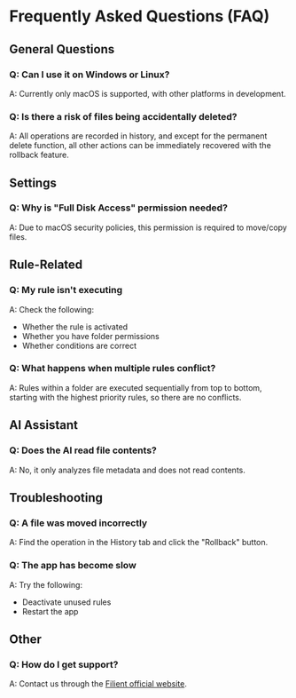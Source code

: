 # Frequently Asked Questions (FAQ)

## General Questions

### Q: Can I use it on Windows or Linux?
A: Currently only macOS is supported, with other platforms in development.

### Q: Is there a risk of files being accidentally deleted?
A: All operations are recorded in history, and except for the permanent delete function, all other actions can be immediately recovered with the rollback feature.

## Settings

### Q: Why is "Full Disk Access" permission needed?
A: Due to macOS security policies, this permission is required to move/copy files.

## Rule-Related

### Q: My rule isn't executing
A: Check the following:
- Whether the rule is activated
- Whether you have folder permissions
- Whether conditions are correct

### Q: What happens when multiple rules conflict?
A: Rules within a folder are executed sequentially from top to bottom, starting with the highest priority rules, so there are no conflicts.

## AI Assistant

### Q: Does the AI read file contents?
A: No, it only analyzes file metadata and does not read contents.

## Troubleshooting

### Q: A file was moved incorrectly
A: Find the operation in the History tab and click the "Rollback" button.

### Q: The app has become slow
A: Try the following:
- Deactivate unused rules
- Restart the app

## Other

### Q: How do I get support?
A: Contact us through the [Filient official website](https://filient.ai).
